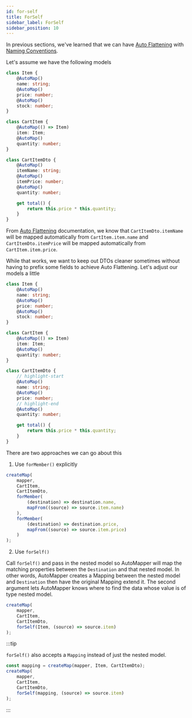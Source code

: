 ```yaml
---
id: for-self
title: ForSelf
sidebar_label: ForSelf
sidebar_position: 10
---
```


In previous sections, we've learned that we can have [Auto Flattening](../fundamentals/auto-flattening) with [Naming Conventions](../fundamentals/naming-convention).

Let's assume we have the following models

```ts
class Item {
    @AutoMap()
    name: string;
    @AutoMap()
    price: number;
    @AutoMap()
    stock: number;
}

class CartItem {
    @AutoMap(() => Item)
    item: Item;
    @AutoMap()
    quantity: number;
}

class CartItemDto {
    @AutoMap()
    itemName: string;
    @AutoMap()
    itemPrice: number;
    @AutoMap()
    quantity: number;

    get total() {
        return this.price * this.quantity;
    }
}
```

From [Auto Flattening](../fundamentals/auto-flattening) documentation, we know that `CartItemDto.itemName` will be mapped automatically from `CartItem.item.name` and `CartItemDto.itemPrice` will be mapped automatically from `CartItem.item.price`.

While that works, we want to keep out DTOs cleaner sometimes without having to prefix some fields to achieve Auto Flattening. Let's adjust our models a little

```ts
class Item {
    @AutoMap()
    name: string;
    @AutoMap()
    price: number;
    @AutoMap()
    stock: number;
}

class CartItem {
    @AutoMap(() => Item)
    item: Item;
    @AutoMap()
    quantity: number;
}

class CartItemDto {
    // highlight-start
    @AutoMap()
    name: string;
    @AutoMap()
    price: number;
    // highlight-end
    @AutoMap()
    quantity: number;

    get total() {
        return this.price * this.quantity;
    }
}
```

There are two approaches we can go about this

1. Use `forMember()` explicitly

```ts
createMap(
    mapper,
    CartItem,
    CartItemDto,
    forMember(
        (destination) => destination.name,
        mapFrom((source) => source.item.name)
    ),
    forMember(
        (destination) => destination.price,
        mapFrom((source) => source.item.price)
    )
);
```

2. Use `forSelf()`

Call `forSelf()` and pass in the nested model so AutoMapper will map the matching properties between the `Destination` and that nested model. In other words, AutoMapper creates a Mapping between the nested model and `Destination` then have the original Mapping extend it. The second argument lets AutoMapper knows where to find the data whose value is of type nested model.

```ts
createMap(
    mapper,
    CartItem,
    CartItemDto,
    forSelf(Item, (source) => source.item)
);
```

:::tip

`forSelf()` also accepts a `Mapping` instead of just the nested model.

```ts
const mapping = createMap(mapper, Item, CartItemDto);
createMap(
    mapper,
    CartItem,
    CartItemDto,
    forSelf(mapping, (source) => source.item)
);
```

:::
